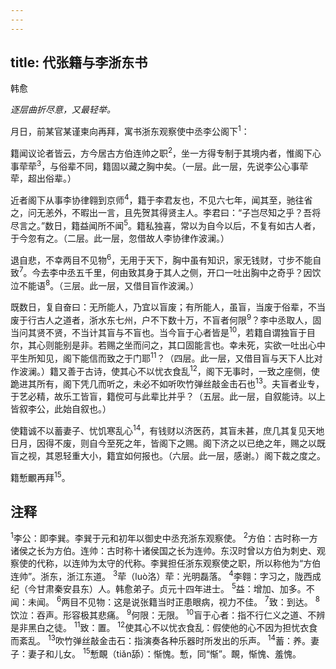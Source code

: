 ```yaml
---
---
---
```

title: 代张籍与李浙东书
---



韩愈

*逐层曲折尽意，又最轻举。*

月日，前某官某谨柬向再拜，寓书浙东观察使中丞李公阁下<sup>1</sup>：

籍闻议论者皆云，方今居古方伯连帅之职<sup>2</sup>，坐一方得专制于其境内者，惟阁下心事荦荦<sup>3</sup>，与俗辈不同，籍固以藏之胸中矣。（一层。此一层，先说李公心事荦荦，超出俗辈。）

近者阁下从事李协律翱到京师<sup>4</sup>，籍于李君友也，不见六七年，闻其至，驰往省之，问无恙外，不暇出一言，且先贺其得贤主人。李君曰：“子岂尽知之乎？吾将尽言之。”数日，籍益闻所不闻<sup>5</sup>。籍私独喜，常以为自今以后，不复有如古人者，于今忽有之。（二层。此一层，忽借故人李协律作波澜。）

退自悲，不幸两目不见物<sup>6</sup>，无用于天下，胸中虽有知识，家无钱财，寸步不能自致<sup>7</sup>。今去李中丞五千里，何由致其身于其人之侧，开口一吐出胸中之奇乎？因饮泣不能语<sup>8</sup>。（三层。此一层，又借目盲作波澜。）

既数日，复自奋曰：无所能人，乃宜以盲废；有所能人，虽盲，当废于俗辈，不当废于行古人之道者，浙水东七州，户不下数十万，不盲者何限<sup>9</sup>？李中丞取人，固当问其贤不贤，不当计其盲与不盲也。当今盲于心者皆是<sup>10</sup>，若籍自谓独盲于目尔，其心则能别是非。若赐之坐而问之，其口固能言也。幸未死，实欲一吐出心中平生所知见，阁下能信而致之于门耶<sup>11</sup>？（四层。此一层，又借目盲与天下人比对作波澜。）籍又善于古诗，使其心不以忧衣食乱<sup>12</sup>，阁下无事时，一致之座侧，使跪进其所有，阁下凭几而听之，未必不如听吹竹弹丝敲金击石也<sup>13</sup>。夫盲者业专，于艺必精，故乐工皆盲，籍傥可与此辈比并乎？（五层。此一层，自叙能诗。以上皆叙李公，此始自叙也。）

使籍诚不以蓄妻子、忧饥寒乱心<sup>14</sup>，有钱财以济医药，其盲未甚，庶几其复见天地日月，因得不废，则自今至死之年，皆阁下之赐。阁下济之以已绝之年，赐之以既盲之视，其恩轻重大小，籍宜如何报也。（六层。此一层，感谢。）阁下裁之度之。

籍慙覼再拜<sup>15</sup>。

## 注释

<sup>1</sup>李公：即李巽。李巽于元和初年以御史中丞充浙东观察使。
<sup>2</sup>方伯：古时称一方诸侯之长为方伯。连帅：古时称十诸侯国之长为连帅。东汉时曾以方伯为刺史、观察使的代称，以连帅为太守的代称。李巽担任浙东观察使之职，所以称他为“方伯连帅”。浙东，浙江东道。
<sup>3</sup>荦（luò洛）荦：光明磊落。
<sup>4</sup>李翱：字习之，陇西成纪（今甘肃秦安县东）人。韩愈弟子。贞元十四年进士。
<sup>5</sup>益：增加、加多。不闻：未闻。
<sup>6</sup>两目不见物：这是说张籍当时正患眼病，视力不佳。
<sup>7</sup>致：到达。
<sup>8</sup>饮泣：吞声。形容极其悲痛。
<sup>9</sup>何限：无限。
<sup>10</sup>盲于心者：指不行仁义之道、不辨是非黑白之徒。
<sup>11</sup>致：置。
<sup>12</sup>使其心不以忧衣食乱：假使他的心不因为担忧衣食而紊乱。
<sup>13</sup>吹竹弹丝敲金击石：指演奏各种乐器时所发出的乐声。
<sup>14</sup>蓄：养。妻子：妻子和儿女。
<sup>15</sup>慙靦（tiǎn舔）：惭愧。慙，同“惭”。靦，惭愧、羞愧。